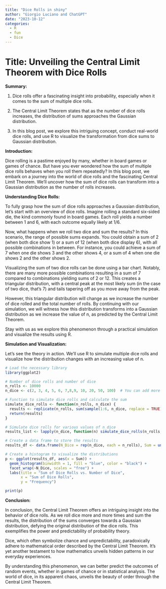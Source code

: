 ```yaml
---
title: "Dice Rolls in shiny"
author: "Giorgio Luciano and ChatGPT"
date: "2023-10-12"
categories: 
  - R
  - fun
  - Dice
---
```


# **Title: Unveiling the Central Limit Theorem with Dice Rolls**

**Summary:**

1.  Dice rolls offer a fascinating insight into probability, especially when it comes to the sum of multiple dice rolls.

2.  The Central Limit Theorem states that as the number of dice rolls increases, the distribution of sums approaches the Gaussian distribution.

3.  In this blog post, we explore this intriguing concept, conduct real-world dice rolls, and use R to visualize the transformation from dice sums to Gaussian distribution.

**Introduction:**

Dice rolling is a pastime enjoyed by many, whether in board games or games of chance. But have you ever wondered how the sum of multiple dice rolls behaves when you roll them repeatedly? In this blog post, we embark on a journey into the world of dice rolls and the fascinating Central Limit Theorem. We'll uncover how the sum of dice rolls can transform into a Gaussian distribution as the number of rolls increases.

**Understanding Dice Rolls:**

To fully grasp how the sum of dice rolls approaches a Gaussian distribution, let's start with an overview of dice rolls. Imagine rolling a standard six-sided die, the kind commonly found in board games. Each roll yields a number between 1 and 6, with each outcome equally likely at 1/6.

Now, what happens when we roll two dice and sum the results? In this scenario, the range of possible sums expands. You could obtain a sum of 2 (when both dice show 1) or a sum of 12 (when both dice display 6), with all possible combinations in between. For instance, you could achieve a sum of 7 when one die shows 3 and the other shows 4, or a sum of 4 when one die shows 2 and the other shows 2.

Visualizing the sum of two dice rolls can be done using a bar chart. Notably, there are many more possible combinations resulting in a sum of 7 compared to combinations yielding sums of 2 or 12. This creates a triangular distribution, with a central peak at the most likely sum (in the case of two dice, that's 7) and tails tapering off as you move away from the peak.

However, this triangular distribution will change as we increase the number of dice rolled and the total number of rolls. By continuing with our simulation, we will witness how this distribution transforms into a Gaussian distribution as we increase the value of n, as predicted by the Central Limit Theorem.

Stay with us as we explore this phenomenon through a practical simulation and visualize the results using R.

**Simulation and Visualization:**

Let's see the theory in action. We'll use R to simulate multiple dice rolls and visualize how the distribution changes with an increasing value of n.

```r
# Load the necessary library
library(ggplot2)

# Number of dice rolls and number of dice
n_rolls <- 10000
n_dice <- c(2, 3, 4, 5, 6, 7,8,9, 10, 20, 50, 100)  # You can add more values

# Function to simulate dice rolls and calculate the sum
simulate_dice_rolls <- function(n_rolls, n_dice) {
  results <- replicate(n_rolls, sum(sample(1:6, n_dice, replace = TRUE)))
  return(results)
}

# Simulate dice rolls for various values of n_dice
results_list <- lapply(n_dice, function(n) simulate_dice_rolls(n_rolls, n))

# Create a data frame to store the results
results_df <- data.frame(N_Dice = rep(n_dice, each = n_rolls), Sum = unlist(results_list))

# Create a histogram to visualize the distributions
p <- ggplot(results_df, aes(x = Sum)) +
  geom_histogram(binwidth = 1, fill = "blue", color = "black") +
  facet_wrap(~N_Dice, scales = "free") +
  labs(title = "Sum of Dice Rolls vs. Number of Dice",
       x = "Sum of Dice Rolls",
       y = "Frequency")

print(p)

```

**Conclusion:**

In conclusion, the Central Limit Theorem offers an intriguing insight into the behavior of dice rolls. As we roll dice more and more times and sum the results, the distribution of the sums converges towards a Gaussian distribution, defying the original distribution of the dice rolls. This exemplifies the power and predictability of probability theory.

Dice, which often symbolize chance and unpredictability, paradoxically adhere to mathematical order described by the Central Limit Theorem. It's yet another testament to how mathematics unveils hidden patterns in our everyday experiences.

By understanding this phenomenon, we can better predict the outcomes of random events, whether in games of chance or in statistical analysis. The world of dice, in its apparent chaos, unveils the beauty of order through the Central Limit Theorem.
